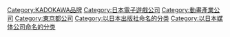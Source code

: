 {{catmain|ASCII Media Works}}

[[Category:KADOKAWA品牌|Category:KADOKAWA品牌]]
[[Category:日本電子遊戲公司|Category:日本電子遊戲公司]]
[[Category:動畫產業公司|Category:動畫產業公司]]
[[Category:東京都公司|Category:東京都公司]]
[[Category:以日本出版社命名的分类|Category:以日本出版社命名的分类]]
[[Category:以日本媒体公司命名的分类|Category:以日本媒体公司命名的分类]]